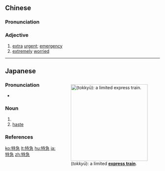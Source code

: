 ==Chinese==
{{zh-forms}}

===Pronunciation===
{{zh-pron
|m=tèjí
|mn=te̍k-kip
|cat=a
}}

===Adjective===
{{zh-adj}}

# [[extra]] [[urgent]]; [[emergency]]
# [[extremely]] [[worried]]

----

==Japanese==
<div style="float:right;">
{{wikipedia|lang=ja}}
{{wikipedia|Limited express}}
[[File:The Narita Express train running a natural woodland.JPG|thumb|250px|{{lang|ja|特急}} (''tokkyū''): a limited '''[[express train]]'''.]]
</div>
{{ja-kanjitab|とく|きゅう|k1=とっ|yomi=o}}

===Pronunciation===
* {{ja-pron|とっきゅう|acc=0|acc_ref=NHK}}

===Noun===
{{ja-noun|とっきゅう}}

# {{abbreviation of|特別急行|lang=ja}}
# [[haste]]

===References===
<references/>

[[ko:特急]]
[[lt:特急]]
[[hu:特急]]
[[ja:特急]]
[[zh:特急]]